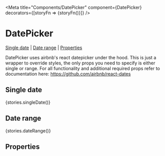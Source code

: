 
<Meta title="Components/DatePicker" component={DatePicker} decorators={[storyFn => <Box height="400px">{storyFn()}</Box>]} />

# DatePicker

[Single date](#basic-checkbox) | [Date range](#date-range) | [Properties](#properties)

DatePicker uses airbnb's react datepicker under the hood. This is just a wrapper to override styles, the only props you need to specify is either single or range. For all functionality and additional required props refer to documentation here: <https://github.com/airbnb/react-dates>

## Single date

<Preview height="400px">
  <Story name="Single date">{stories.singleDate()}</Story>
</Preview>

## Date range

<Preview height="400px">
  <Story name="Date Range">{stories.dateRange()}</Story>
</Preview>

## Properties
<Props of={DatePicker} />
